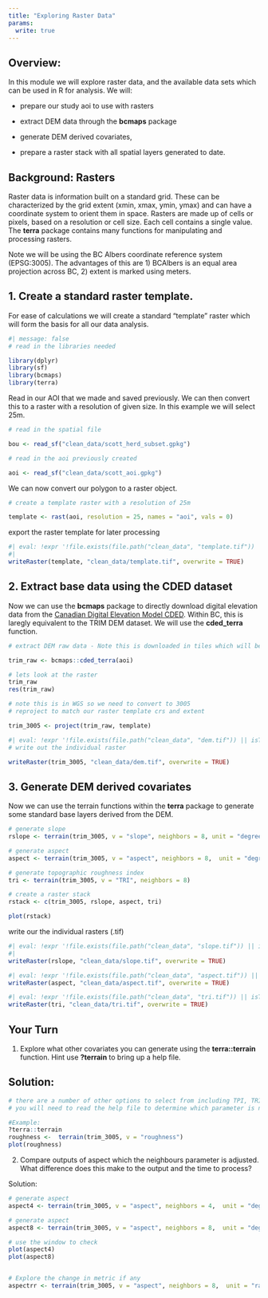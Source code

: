 ```yaml
---
title: "Exploring Raster Data"
params:
  write: true
---
```


## Overview:

In this module we will explore raster data, and the available data sets which can be used in R for analysis. We will:

-   prepare our study aoi to use with rasters

-   extract DEM data through the **bcmaps** package

-   generate DEM derived covariates,

-   prepare a raster stack with all spatial layers generated to date.

## Background: Rasters

Raster data is information built on a standard grid. These can be characterized by the grid extent (xmin, xmax, ymin, ymax) and can have a coordinate system to orient them in space. Rasters are made up of cells or pixels, based on a resolution or cell size. Each cell contains a single value. The **terra** package contains many functions for manipulating and processing rasters.

Note we will be using the BC Albers coordinate reference system (EPSG:3005). The advantages of this are 1) BCAlbers is an equal area projection across BC, 2) extent is marked using meters.

## 1. Create a standard raster template.

For ease of calculations we will create a standard "template" raster which will form the basis for all our data analysis.

```r
#| message: false
# read in the libraries needed

library(dplyr)
library(sf)
library(bcmaps)
library(terra)

```

Read in our AOI that we made and saved previously. We can then convert this to a raster with a resolution of given size. In this example we will select 25m.

```r

# read in the spatial file

bou <- read_sf("clean_data/scott_herd_subset.gpkg")

```

```r

# read in the aoi previously created

aoi <- read_sf("clean_data/scott_aoi.gpkg")

```

We can now convert our polygon to a raster object.

```r

# create a template raster with a resolution of 25m

template <- rast(aoi, resolution = 25, names = "aoi", vals = 0)

```

export the raster template for later processing

```r
#| eval: !expr '!file.exists(file.path("clean_data", "template.tif")) || isTRUE(params$write)'
#| 
writeRaster(template, "clean_data/template.tif", overwrite = TRUE)

```

## 2. Extract base data using the CDED dataset

Now we can use the **bcmaps** package to directly download digital elevation data from the [Canadian Digital Elevation Model CDED](https://rdrr.io/github/bcgov/bcmaps/man/cded.html). Within BC, this is laregly equivalent to the TRIM DEM dataset. We will use the **cded_terra** function.

```r

# extract DEM raw data - Note this is downloaded in tiles which will be cached to avoid the need to redownload repeatedly 

trim_raw <- bcmaps::cded_terra(aoi)

# lets look at the raster
trim_raw
res(trim_raw)

# note this is in WGS so we need to convert to 3005
# reproject to match our raster template crs and extent

trim_3005 <- project(trim_raw, template)

```

```r
#| eval: !expr '!file.exists(file.path("clean_data", "dem.tif")) || isTRUE(params$write)'
# write out the individual raster

writeRaster(trim_3005, "clean_data/dem.tif", overwrite = TRUE) 

```

## 3. Generate DEM derived covariates

Now we can use the terrain functions within the **terra** package to generate some standard base layers derived from the DEM.

```r

# generate slope 
rslope <- terrain(trim_3005, v = "slope", neighbors = 8, unit = "degrees") 

# generate aspect
aspect <- terrain(trim_3005, v = "aspect", neighbors = 8,  unit = "degrees") 

# generate topographic roughness index
tri <- terrain(trim_3005, v = "TRI", neighbors = 8)

# create a raster stack
rstack <- c(trim_3005, rslope, aspect, tri)

plot(rstack)

```

write our the individual rasters (.tif)

```r
#| eval: !expr '!file.exists(file.path("clean_data", "slope.tif")) || isTRUE(params$write)'
#| 
writeRaster(rslope, "clean_data/slope.tif", overwrite = TRUE) 

```

```r
#| eval: !expr '!file.exists(file.path("clean_data", "aspect.tif")) || isTRUE(params$write)'
writeRaster(aspect, "clean_data/aspect.tif", overwrite = TRUE) 

```

```r
#| eval: !expr '!file.exists(file.path("clean_data", "tri.tif")) || isTRUE(params$write)'
writeRaster(tri, "clean_data/tri.tif", overwrite = TRUE) 

```

## Your Turn

1.  Explore what other covariates you can generate using the **terra::terrain** function. Hint use **?terrain** to bring up a help file.

::: {.callout-tip collapse="true"}
## Solution:

```r
# there are a number of other options to select from including TPI, TRIriley,  roughness, flowdir. 
# you will need to read the help file to determine which parameter is needed for which terain calculation. 

#Example: 
?terra::terrain
roughness <-  terrain(trim_3005, v = "roughness") 
plot(roughness)

```
:::

::: {.callout-tip collapse="true"}
2.  Compare outputs of aspect which the neighbours parameter is adjusted. What difference does this make to the output and the time to process?

Solution:

```r

# generate aspect
aspect4 <- terrain(trim_3005, v = "aspect", neighbors = 4,  unit = "degrees") 

# generate aspect
aspect8 <- terrain(trim_3005, v = "aspect", neighbors = 8,  unit = "degrees") 

# use the window to check 
plot(aspect4)
plot(aspect8)


# Explore the change in metric if any
aspectrr <- terrain(trim_3005, v = "aspect", neighbors = 8,  unit = "radians") 

```
:::
